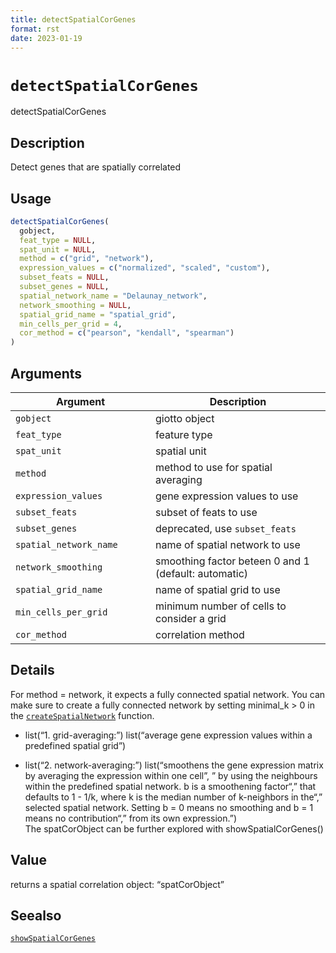```yaml
--- 
title: detectSpatialCorGenes 
format: rst 
date: 2023-01-19 
--- 
```

# `detectSpatialCorGenes`

detectSpatialCorGenes


## Description

Detect genes that are spatially correlated


## Usage

```r
detectSpatialCorGenes(
  gobject,
  feat_type = NULL,
  spat_unit = NULL,
  method = c("grid", "network"),
  expression_values = c("normalized", "scaled", "custom"),
  subset_feats = NULL,
  subset_genes = NULL,
  spatial_network_name = "Delaunay_network",
  network_smoothing = NULL,
  spatial_grid_name = "spatial_grid",
  min_cells_per_grid = 4,
  cor_method = c("pearson", "kendall", "spearman")
)
```


## Arguments

Argument      |Description
------------- |----------------
`gobject`     |     giotto object
`feat_type`     |     feature type
`spat_unit`     |     spatial unit
`method`     |     method to use for spatial averaging
`expression_values`     |     gene expression values to use
`subset_feats`     |     subset of feats to use
`subset_genes`     |     deprecated, use `subset_feats`
`spatial_network_name`     |     name of spatial network to use
`network_smoothing`     |     smoothing factor beteen 0 and 1 (default: automatic)
`spatial_grid_name`     |     name of spatial grid to use
`min_cells_per_grid`     |     minimum number of cells to consider a grid
`cor_method`     |     correlation method


## Details

For method = network, it expects a fully connected spatial network. You can make sure to create a
 fully connected network by setting minimal_k > 0 in the [`createSpatialNetwork`](#createspatialnetwork) function.
   

*  list("1. grid-averaging: ") list("average gene expression values within a predefined spatial grid")   

*  list("2. network-averaging: ") list("smoothens the gene expression matrix by averaging the expression within one cell\n", " by using the neighbours within the predefined spatial network. b is a smoothening factor\n", " that defaults to 1 - 1/k, where k is the median number of  k-neighbors in the\n", " selected spatial network. Setting b = 0 means no smoothing and b = 1 means no contribution\n", " from its own expression.")  
 The spatCorObject can be further explored with showSpatialCorGenes()


## Value

returns a spatial correlation object: "spatCorObject"


## Seealso

[`showSpatialCorGenes`](#showspatialcorgenes)


